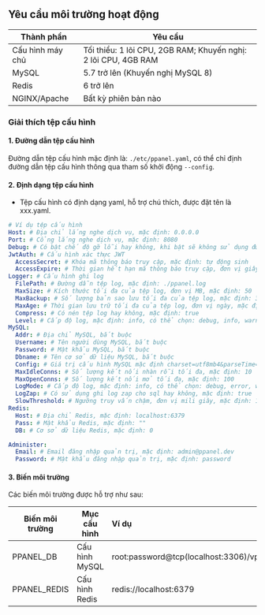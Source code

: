 ## Yêu cầu môi trường hoạt động

| Thành phần       | Yêu cầu                                                        |
| ---------------- | -------------------------------------------------------------- |
| Cấu hình máy chủ | Tối thiểu: 1 lõi CPU, 2GB RAM; Khuyến nghị: 2 lõi CPU, 4GB RAM |
| MySQL            | 5.7 trở lên (Khuyến nghị MySQL 8)                              |
| Redis            | 6 trở lên                                                      |
| NGINX/Apache     | Bất kỳ phiên bản nào                                           |

### Giải thích tệp cấu hình

#### 1. Đường dẫn tệp cấu hình

Đường dẫn tệp cấu hình mặc định là: `./etc/ppanel.yaml`, có thể chỉ định đường dẫn tệp cấu hình thông qua tham số khởi động `--config`.

#### 2. Định dạng tệp cấu hình

- Tệp cấu hình có định dạng yaml, hỗ trợ chú thích, được đặt tên là xxx.yaml.

```yaml
# Ví dụ tệp cấu hình
Host: # Địa chỉ lắng nghe dịch vụ, mặc định: 0.0.0.0
Port: # Cổng lắng nghe dịch vụ, mặc định: 8080
Debug: # Có bật chế độ gỡ lỗi hay không, khi bật sẽ không sử dụng được chức năng ghi log phía sau, mặc định: false
JwtAuth: # Cấu hình xác thực JWT
  AccessSecret: # Khóa mã thông báo truy cập, mặc định: tự động sinh
  AccessExpire: # Thời gian hết hạn mã thông báo truy cập, đơn vị giây, mặc định: 604800
Logger: # Cấu hình ghi log
  FilePath: # Đường dẫn tệp log, mặc định: ./ppanel.log
  MaxSize: # Kích thước tối đa của tệp log, đơn vị MB, mặc định: 50
  MaxBackup: # Số lượng bản sao lưu tối đa của tệp log, mặc định: 3
  MaxAge: # Thời gian lưu trữ tối đa của tệp log, đơn vị ngày, mặc định: 30
  Compress: # Có nén tệp log hay không, mặc định: true
  Level: # Cấp độ log, mặc định: info, có thể chọn: debug, info, warn, error, panic, fatal
MySQL:
  Addr: # Địa chỉ MySQL, bắt buộc
  Username: # Tên người dùng MySQL, bắt buộc
  Password: # Mật khẩu MySQL, bắt buộc
  Dbname: # Tên cơ sở dữ liệu MySQL, bắt buộc
  Config: # Giá trị cấu hình MySQL mặc định charset=utf8mb4&parseTime=true&loc=Asia%2FShanghai
  MaxIdleConns: # Số lượng kết nối nhàn rỗi tối đa, mặc định: 10
  MaxOpenConns: # Số lượng kết nối mở tối đa, mặc định: 100
  LogMode: # Cấp độ log, mặc định: info, có thể chọn: debug, error, warn, info
  LogZap: # Có sử dụng ghi log zap cho sql hay không, mặc định: true
  SlowThreshold: # Ngưỡng truy vấn chậm, đơn vị mili giây, mặc định: 1000
Redis:
  Host: # Địa chỉ Redis, mặc định: localhost:6379
  Pass: # Mật khẩu Redis, mặc định: ""
  DB: # Cơ sở dữ liệu Redis, mặc định: 0

Administer:
  Email: # Email đăng nhập quản trị, mặc định: admin@ppanel.dev
  Password: # Mật khẩu đăng nhập quản trị, mặc định: password
```

#### 3. Biến môi trường

Các biến môi trường được hỗ trợ như sau:

| Biến môi trường | Mục cấu hình   | Ví dụ                                       |
| --------------- | -------------- | :------------------------------------------ |
| PPANEL_DB       | Cấu hình MySQL | root:password\@tcp(localhost:3306)/vpnboard |
| PPANEL_REDIS    | Cấu hình Redis | redis\://localhost:6379                     |



<Giscus />
